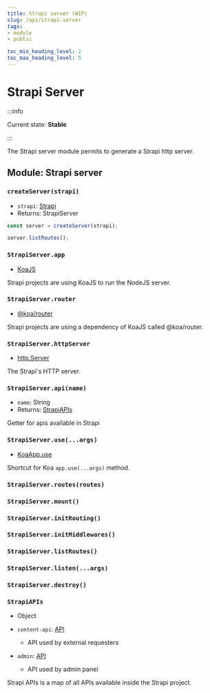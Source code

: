 ```yaml
---
title: Strapi server (WIP)
slug: /api/strapi-server
tags:
- module
- public

toc_min_heading_level: 2
toc_max_heading_level: 5
---
```


# Strapi Server

:::info

Current state: **Stable**

:::

The Strapi server module permits to generate a Strapi http server.

## Module: Strapi server

### `createServer(strapi)`

- `strapi`: [<Type>Strapi</Type>](Strapi)
- Returns: <Type>StrapiServer</Type>

```javascript
const server = createServer(strapi);

server.listRoutes();
```

### `StrapiServer.app`

- [<Type>KoaJS</Type>](https://devdocs.io/koa/index)

Strapi projects are using KoaJS to run the NodeJS server.

### `StrapiServer.router`

- [<Type>@koa/router</Type>](https://github.com/ZijianHe/koa-router#router-)

Strapi projects are using a dependency of KoaJS called @koa/router.

### `StrapiServer.httpServer`

- [<Type>http.Server</Type>](https://nodejs.org/docs/latest-v18.x/api/http.html)

The Strapi's HTTP server.

### `StrapiServer.api(name)`

- `name`: <Type>String</Type>
- Returns: [<Type>StrapiAPIs</Type>](#strapiapis)

Getter for apis available in Strapi

### `StrapiServer.use(...args)`

- [<Type>KoaApp.use</Type>](https://devdocs.io/koa/index#appusefunction)

Shortcut for Koa `app.use(...args)` method.

### `StrapiServer.routes(routes)`
### `StrapiServer.mount()`
### `StrapiServer.initRouting()`
### `StrapiServer.initMiddlewares()`
### `StrapiServer.listRoutes()`
### `StrapiServer.listen(...args)`
### `StrapiServer.destroy()`

### `StrapiAPIs`
- <Type>Object</Type>

- `content-api`: [<Type>API</Type>](API)
  - API used by external requesters
- `admin`: [<Type>API</Type>](API)
  - API used by admin panel

Strapi APIs is a map of all APIs available inside the Strapi project.